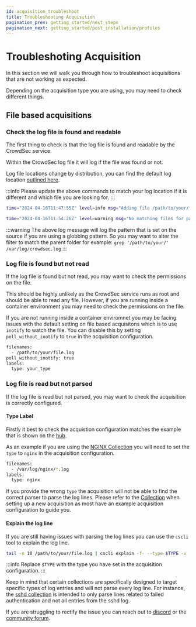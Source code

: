 ```yaml
---
id: acquisition_troubleshoot
title: Troubleshooting Acquisition
pagination_prev: getting_started/next_steps
pagination_next: getting_started/post_installation/profiles
---
```



# Troubleshoting Acquisition

In this section we will walk you through how to troubleshoot acquisitions that are not working as expected.

Depending on the acquisition type you are using, you may need to check different things.

## File based acquisitions

### Check the log file is found and readable

The first thing to check is that the log file is found and readable by the CrowdSec service.

Within the CrowdSec log file it will log if the file was found or not.

Log file locations change by distribution, you can find the default log location [outlined here](/troubleshooting/security_engine.mdx#where-are-the-logs-stored).

<FormattedTabs
  bash="grep '/path/to/your/file.log' /var/log/crowdsec.log"
  powershell='Select-String "/path/to/your/file.log" C:\ProgramData\CrowdSec\log\crowdsec.log'
  k8s="kubectl logs -n crowdsec crowdsec-agent-* | grep '/path/to/your/file.log'"
/>

:::info
Please update the above commands to match your log location if it is different and which file you are looking for.
:::

```bash title="File is found"
time="2024-04-16T11:47:55Z" level=info msg="Adding file /path/to/your/file.log to datasources" type=file
```

```bash title="File is not found"
time="2024-04-16T11:54:26Z" level=warning msg="No matching files for pattern /path/to/your/file.log" type=file
```

:::warning
The above log message will log the pattern that is set on the source if you are using a globbing pattern. So you may want to alter the filter to match the parent folder for example: `grep '/path/to/your/' /var/log/crowdsec.log`
:::

### Log file is found but not read

If the log file is found but not read, you may want to check the permissions on the file.

This should be highly unlikely as the CrowdSec service runs as root and should be able to read any file. However, if you are running inside a container environment you may need to check the permissions on the file.

If you are not running inside a container enviromnet you may be facing issues with the default setting on file based acquisitons which is to use `inotify` to watch the file. You can disable this by setting `poll_without_inotify` to `true` in the acquisition configuration.

```bash title="Example acquisition"
filenames:
  - /path/to/your/file.log
poll_without_inotify: true
labels:
  type: your_type
```

### Log file is read but not parsed

If the log file is read but not parsed, you may want to check the acquisition is correctly configured.

#### Type Label

Firstly it best to check the acquistion configuration matches the example that is shown on the [hub](https://hub.crowdsec.net/).

As an example if you are using the [NGINX Collection](https://app.crowdsec.net/hub/author/crowdsecurity/collections/nginx) you will need to set the `type` to `nginx` in the acquisition configuration.

```bash title="Example acquisition"
filenames:
  - /var/log/nginx/*.log
labels:
  type: nginx
```

If you provide the wrong `type` the acquisition will not be able to find the correct parser to parse the log lines. Please refer to the [Collection](https://hub.crowdsec.net/collections) when setting up a new acquisition as most have an example acquisition configuration to guide you.

#### Explain the log line

If you are still having issues with parsing the log lines you can use the `cscli` tool to explain the log line.

```bash
tail -n 10 /path/to/your/file.log | cscli explain -f- --type $TYPE -v
```

:::info
Replace `$TYPE` with the type you have set in the acquisition configuration.
:::

Keep in mind that certain collections are specifically designed to target specific types of log entries and will not parse every log line. For instance, the [sshd collection](https://app.crowdsec.net/hub/author/crowdsecurity/collections/sshd) is intended to only parse lines related to failed authentication and not all entries from the sshd log.

If you are struggling to rectify the issue you can reach out to [discord](https://discord.gg/crowdsec) or the [community forum](https://discourse.crowdsec.net/).
